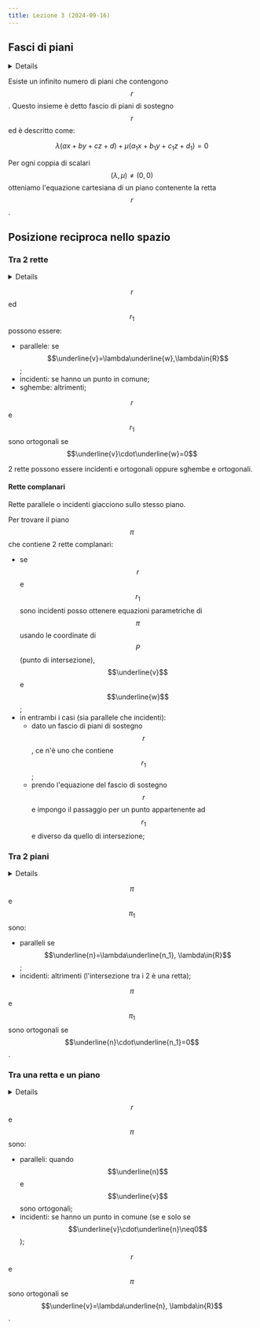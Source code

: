 ```yaml
---
title: Lezione 3 (2024-09-16)
---
```



## Fasci di piani

<Details summary="Dati">

- una retta $$r$$ con equazioni cartesiane:

  $$
  \begin{cases}
  ax+by+cz+d=0\\
  a_1x+b_1y+c_1z+d_1=0
  \end{cases}
  $$

</Details>

Esiste un infinito numero di piani che contengono $$r$$. Questo insieme è detto
fascio di piani di sostegno $$r$$ ed è descritto come:

$$\lambda(ax+by+cz+d)+\mu(a_1x+b_1y+c_1z+d_1)=0$$

Per ogni coppia di scalari $$(\lambda,\mu)\neq(0,0)$$ otteniamo l'equazione
cartesiana di un piano contenente la retta $$r$$.

## Posizione reciproca nello spazio

### Tra 2 rette

<Details summary="Dati">

- $$r$$ e $$r_1$$ distinte nello spazio e individuate dai punti $$P,Q$$ e dai
  vettori direzionali $$\underline{v},\underline{w}$$;

</Details>

$$r$$ ed $$r_1$$ possono essere:

- parallele: se $$\underline{v}=\lambda\underline{w},\lambda\in{R}$$;
- incidenti: se hanno un punto in comune;
- sghembe: altrimenti;

$$r$$ e $$r_1$$ sono ortogonali se $$\underline{v}\cdot\underline{w}=0$$

2 rette possono essere incidenti e ortogonali oppure sghembe e ortogonali.

#### Rette complanari

Rette parallele o incidenti giacciono sullo stesso piano.

Per trovare il piano $$\pi$$ che contiene 2 rette complanari:

- se $$r$$ e $$r_1$$ sono incidenti posso ottenere equazioni parametriche di
  $$\pi$$ usando le coordinate di $$P$$ (punto di intersezione),
  $$\underline{v}$$ e $$\underline{w}$$;
- in entrambi i casi (sia parallele che incidenti):
  - dato un fascio di piani di sostegno $$r$$, ce n'è uno che contiene $$r_1$$;
  - prendo l'equazione del fascio di sostegno $$r$$ e impongo il passaggio per
    un punto appartenente ad $$r_1$$ e diverso da quello di intersezione;

### Tra 2 piani

<Details summary="Dati">

- $$\pi: ax+by+cz+d=0$$;
- $$\pi_1: a_1x+b_1y+c_1z+d=0$$;
- $$\underline{n}: (a,b,c)$$;
- $$\underline{n_1}: (a_1,b_1,c_1)$$;

</Details>

$$\pi$$ e $$\pi_1$$ sono:

- paralleli se $$\underline{n}=\lambda\underline{n_1}, \lambda\in{R}$$;
- incidenti: altrimenti (l'intersezione tra i 2 è una retta);

$$\pi$$ e $$\pi_1$$ sono ortogonali se $$\underline{n}\cdot\underline{n_1}=0$$.

### Tra una retta e un piano

<Details summary="Dati">

- piano $$\pi$$ con vettore normale $$\underline{n}$$;
- $$r$$ con vettore direzionale $$\underline{v}$$;

</Details>

$$r$$ e $$\pi$$ sono:

- paralleli: quando $$\underline{n}$$ e $$\underline{v}$$ sono ortogonali;
- incidenti: se hanno un punto in comune (se e solo se
  $$\underline{v}\cdot\underline{n}\neq0$$);

$$r$$ e $$\pi$$ sono ortogonali se
$$\underline{v}=\lambda\underline{n}, \lambda\in{R}$$.

